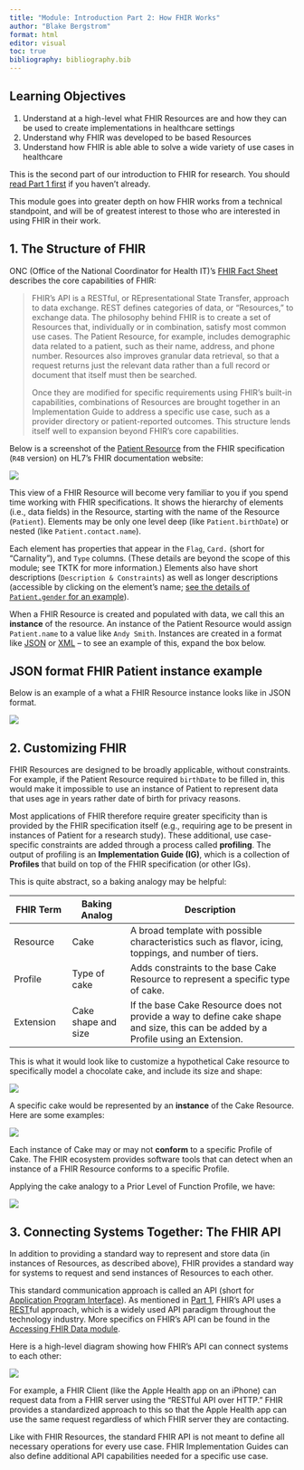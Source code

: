 ```yaml
---
title: "Module: Introduction Part 2: How FHIR Works"
author: "Blake Bergstrom"
format: html
editor: visual
toc: true
bibliography: bibliography.bib
---
```


## Learning Objectives

1.  Understand at a high-level what FHIR Resources are and how they can be used to create implementations in healthcare settings
2.  Understand why FHIR was developed to be based Resources
3.  Understand how FHIR is able able to solve a wide variety of use cases in healthcare

::: callout-important
This is the second part of our introduction to FHIR for research. You should [read Part 1 first](..//10-intro–intro-part-1-what-is-fhir/index.html) if you haven't already.

This module goes into greater depth on how FHIR works from a technical standpoint, and will be of greatest interest to those who are interested in using FHIR in their work.
:::

## 1. The Structure of FHIR

ONC (Office of the National Coordinator for Health IT)'s [FHIR Fact Sheet](https://www.healthit.gov/sites/default/files/page/2021-04/What%20Is%20FHIR%20Fact%20Sheet.pdf) describes the core capabilities of FHIR:

> FHIR's API is a RESTful, or REpresentational State Transfer, approach to data exchange. REST defines categories of data, or "Resources," to exchange data. The philosophy behind FHIR is to create a set of Resources that, individually or in combination, satisfy most common use cases. The Patient Resource, for example, includes demographic data related to a patient, such as their name, address, and phone number. Resources also improves granular data retrieval, so that a request returns just the relevant data rather than a full record or document that itself must then be searched.
>
> Once they are modified for specific requirements using FHIR's built-in capabilities, combinations of Resources are brought together in an Implementation Guide to address a specific use case, such as a provider directory or patient-reported outcomes. This structure lends itself well to expansion beyond FHIR's core capabilities.

Below is a screenshot of the [Patient Resource](https://www.hl7.org/fhir/R4B/patient.html) from the FHIR specification (`R4B` version) on HL7's FHIR documentation website:

![](images/R4_Patient.png)

This view of a FHIR Resource will become very familiar to you if you spend time working with FHIR specifications. It shows the hierarchy of elements (i.e., data fields) in the Resource, starting with the name of the Resource (`Patient`). Elements may be only one level deep (like `Patient.birthDate`) or nested (like `Patient.contact.name`).

Each element has properties that appear in the `Flag`, `Card.` (short for "Carnality"), and `Type` columns. (These details are beyond the scope of this module; see TKTK for more information.) Elements also have short descriptions (`Description & Constraints`) as well as longer descriptions (accessible by clicking on the element's name; [see the details of `Patient.gender` for an example](https://www.hl7.org/fhir/R4B/patient-definitions.html#Patient.gender)).

When a FHIR Resource is created and populated with data, we call this an **instance** of the resource. An instance of the Patient Resource would assign `Patient.name` to a value like `Andy Smith`. Instances are created in a format like [JSON](https://en.wikipedia.org/wiki/JSON) or [XML](https://en.wikipedia.org/wiki/XML) -- to see an example of this, expand the box below.

::: {.callout-caution collapse="true"}
## JSON format FHIR Patient instance example

Below is an example of a what a FHIR Resource instance looks like in JSON format.

![](images/fhir_resource_json.png)
:::

## 2. Customizing FHIR

FHIR Resources are designed to be broadly applicable, without constraints. For example, if the Patient Resource required `birthDate` to be filled in, this would make it impossible to use an instance of Patient to represent data that uses age in years rather date of birth for privacy reasons.

Most applications of FHIR therefore require greater specificity than is provided by the FHIR specification itself (e.g., requiring age to be present in instances of Patient for a research study). These additional, use case-specific constraints are added through a process called **profiling**. The output of profiling is an **Implementation Guide (IG)**, which is a collection of **Profiles** that build on top of the FHIR specification (or other IGs).

This is quite abstract, so a baking analogy may be helpful:

| FHIR Term | Baking Analog       | Description                                                                                                                        |
|---------------|---------------|-------------------------------------------|
| Resource  | Cake                | A broad template with possible characteristics such as flavor, icing, toppings, and number of tiers.                               |
| Profile   | Type of cake        | Adds constraints to the base Cake Resource to represent a specific type of cake.                                                   |
| Extension | Cake shape and size | If the base Cake Resource does not provide a way to define cake shape and size, this can be added by a Profile using an Extension. |

This is what it would look like to customize a hypothetical Cake resource to specifically model a chocolate cake, and include its size and shape:

![](images/cake_analogy_profiles.png)

<!--# We will likely want to remake this graphic and combine with the table above to have it be more native web vs. text-as-image. -->

A specific cake would be represented by an **instance** of the Cake Resource. Here are some examples:

![](images/cake_analogy_instances.png)

Each instance of Cake may or may not **conform** to a specific Profile of Cake. The FHIR ecosystem provides software tools that can detect when an instance of a FHIR Resource conforms to a specific Profile.

Applying the cake analogy to a Prior Level of Function Profile, we have:

![](images/cake_analogy_prior_level_of_function.png)

## 3. Connecting Systems Together: The FHIR API

In addition to providing a standard way to represent and store data (in instances of Resources, as described above), FHIR provides a standard way for systems to request and send instances of Resources to each other.

This standard communication approach is called an API (short for [Application Program Interface](https://en.wikipedia.org/wiki/API)). As mentioned in [Part 1](modules/10-intro--intro-part-1-what-is-fhir), FHIR's API uses a [REST](https://en.wikipedia.org/wiki/Representational_state_transfer)ful approach, which is a widely used API paradigm throughout the technology industry. More specifics on FHIR's API can be found in the [Accessing FHIR Data module](modules/10-intro--accessing-fhir-data).

Here is a high-level diagram showing how FHIR's API can connect systems to each other:

![](images/fhir_information_flow.png)

For example, a FHIR Client (like the Apple Health app on an iPhone) can request data from a FHIR server using the "RESTful API over HTTP." FHIR provides a standardized approach to this so that the Apple Health app can use the same request regardless of which FHIR server they are contacting.

Like with FHIR Resources, the standard FHIR API is not meant to define all necessary operations for every use case. FHIR Implementation Guides can also define additional API capabilities needed for a specific use case.
